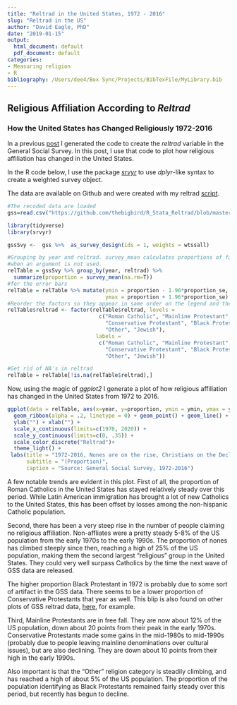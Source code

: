```yaml
---
title: "Reltrad in the United States, 1972 - 2016"
slug: "Reltrad in the US"
author: "David Eagle, PhD"
date: "2019-01-15"
output:
  html_document: default
  pdf_document: default
categories:
- Measuring religion
- R
bibliography: /Users/dee4/Box Sync/Projects/BibTexFile/MyLibrary.bib
---
```


## Religious Affiliation According to *Reltrad*
### How the United States has Changed Religiously 1972-2016

In a previous [post](https://www.davideagle.org/post/reltrad-r/) I generated the code to create the *reltrad* variable in the General Social Survey. In this post, I use that code to plot how religious affiliation has changed in the United States.

In the R code below, I use the package [*srvyr*](https://cran.r-project.org/web/packages/srvyr/srvyr.pdf) to use *dplyr*-like syntax to create a weighted survey object. 

The data are available on Github and were created with my reltrad [script](https://github.com/thebigbird/R_Stata_Reltrad/blob/master/ReltradGSS.R).

```r
#The recoded data are loaded
gss=read.csv("https://github.com/thebigbird/R_Stata_Reltrad/blob/master/gss7216_reltrad.csv?raw=true")
```

```r
library(tidyverse)
library(srvyr)

gssSvy <-  gss %>%  as_survey_design(ids = 1, weights = wtssall)

#Grouping by year and reltrad. survey_mean calculates proportions of factor variables
#when an argument is not used.
relTable = gssSvy %>% group_by(year, reltrad) %>%
  summarize(proportion = survey_mean(na.rm=T))
#for the error bars
relTable = relTable %>% mutate(ymin = proportion - 1.96*proportion_se,
                               ymax = proportion + 1.96*proportion_se)
#Reorder the factors so they appear in same order on the legend and the plot 
relTable$reltrad <- factor(relTable$reltrad, levels = 
                             c("Roman Catholic", "Mainline Protestant",
                               "Conservative Protestant", "Black Protestant", "None",
                               "Other", "Jewish"),
                            labels =
                             c("Roman Catholic", "Mainline Protestant",
                               "Conservative Protestant", "Black Protestant","None",
                               "Other", "Jewish"))

#Get rid of NA's in reltrad
relTable = relTable[!is.na(relTable$reltrad),]

```

Now, using the magic of *ggplot2* I generate a plot of how religious affiliation has changed in the United States from 1972 to 2016. 

```r
ggplot(data = relTable, aes(x=year, y=proportion, ymin = ymin, ymax = ymax, color = reltrad)) + 
  geom_ribbon(alpha = .2, linetype = 0) + geom_point() + geom_line() + 
  ylab("") + xlab("") +
  scale_x_continuous(limits=c(1970, 2020)) + 
  scale_y_continuous(limits=c(0, .35)) + 
  scale_color_discrete("Reltrad")+
  theme_light() + 
 labs(title = "1972-2016, Nones are on the rise, Christians on the Decline", 
      subtitle = "(Proportion)",
      caption = "Source: General Social Survey, 1972-2016")  
```

A few notable trends are evident in this plot. First of all, the proportion of Roman Catholics in the United States has stayed relatively steady over this period. While Latin American immigration has brought a lot of new Catholics to the United States, this has been offset by losses among the non-hispanic Catholic population. 

Second, there has been a very steep rise in the number of people claiming no religious affiliation. Non-affliates were a pretty steady 5-8% of the US population from the early 1970s to the early 1990s. The proportion of nones has climbed steeply since then, reaching a high of 25% of the US population, making them the second largest "religious" group in the United States. They could very well surpass Catholics by the time the next wave of GSS data are released.

The higher proportion Black Protestant in 1972 is probably due to some sort of artifact in the GSS data. There seems to be a lower proportion of Conservative Protestants that year as well. This blip is also found on other plots of GSS reltrad data, [here](https://thesocietypages.org/ccf/2014/07/09/religious-change/fig-2-religious-change/), for example.

Third, Mainline Protestants are in free fall. They are now about 12% of the US population, down about 20 points from their peak in the early 1970s. Conservative Protestants made some gains in the mid-1980s to mid-1990s (probably due to people leaving mainline denominations over cultural issues), but are also declining. They are down about 10 points from their high in the early 1990s.
 
Also important is that the "Other" religion category is steadily climbing, and has reached a high of about 5% of the US population. The proportion of the population identifying as Black Protestants remained fairly steady over this period, but recently has begun to decline.